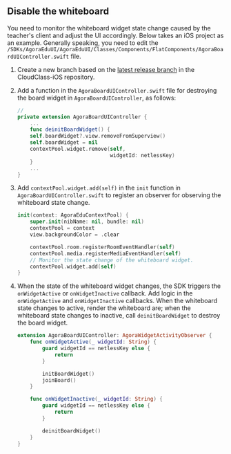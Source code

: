 ## Disable the whiteboard

You need to monitor the whiteboard widget state change caused by the teacher's client and adjust the UI accordingly. Below takes an iOS project as an example. Generally speaking, you need to edit the `/SDKs/AgoraEduUI/AgoraEduUI/Classes/Components/FlatComponents/AgoraBoardUIController.swift` file.

1. Create a new branch based on the [latest release branch](https://github.com/AgoraIO-Community/CloudClass-iOS) in the CloudClass-iOS repository.

2. Add a function in the `AgoraBoardUIController.swift` file for destroying the board widget in `AgoraBoardUIController`, as follows:

   ```swift
   //
   private extension AgoraBoardUIController {
       ...
       func deinitBoardWidget() {
       self.boardWidget?.view.removeFromSuperview()
       self.boardWidget = nil
       contextPool.widget.remove(self,
                                 widgetId: netlessKey)
       }
       ...
   }
   ```

3. Add `contextPool.widget.add(self)` in the `init` function in `AgoraBoardUIController.swift` to register an observer for observing the whiteboard state change.

   ```swift
   init(context: AgoraEduContextPool) {
       super.init(nibName: nil, bundle: nil)
       contextPool = context
       view.backgroundColor = .clear

       contextPool.room.registerRoomEventHandler(self)
       contextPool.media.registerMediaEventHandler(self)
       // Monitor the state change of the whiteboard widget.
       contextPool.widget.add(self)
   }
   ```

4. When the state of the whiteboard widget changes, the SDK triggers the `onWidgetActive` or `onWidgetInactive` callback. Add logic in the `onWidgetActive` and `onWidgetInactive` callbacks. When the whiteboard state changes to active, render the whiteboard are; when the whiteboard state changes to inactive, call `deinitBoardWidget` to destroy the board widget.

   ```swift
   extension AgoraBoardUIController: AgoraWidgetActivityObserver {
       func onWidgetActive(_ widgetId: String) {
           guard widgetId == netlessKey else {
               return
           }

           initBoardWidget()
           joinBoard()
       }

       func onWidgetInactive(_ widgetId: String) {
           guard widgetId == netlessKey else {
               return
           }

           deinitBoardWidget()
       }
   }
   ```


